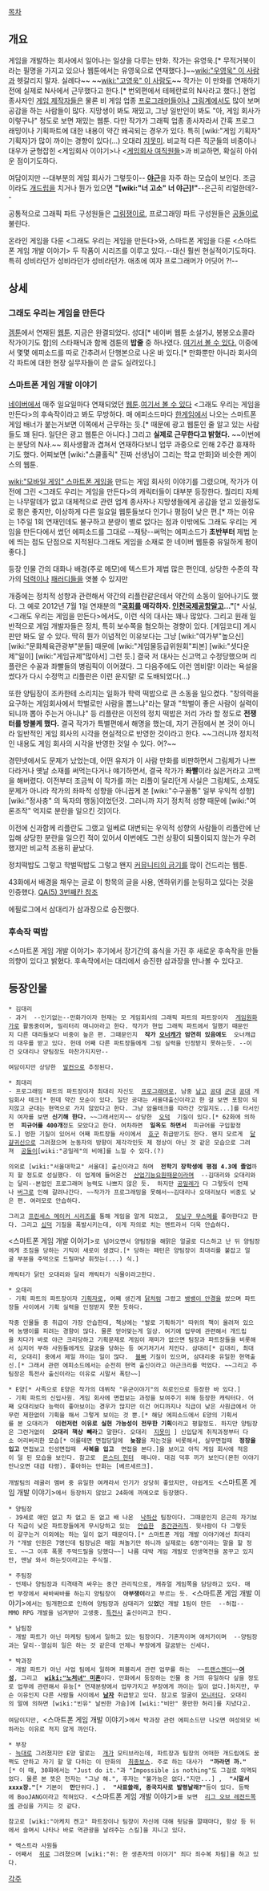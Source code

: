 [[목차]]
== 개요 ==
게임을 개발하는 회사에서 일어나는 일상을 다루는 만화. 작가는 유영욱.[* 무적거북이라는 필명을 가지고 있으나 웹툰에서는 유영욱으로 연재했다.]~~[[wiki:"우영욱" 이 사람]]과 헷갈리지 말자. 실례다~~ ~~[[wiki:"고영욱" 이 사람]]도~~ 작가는 이 만화를 연재하기 전에 실제로 N사에서 근무했다고 한다.[* 번외편에서 테헤란로의 N사라고 했다.] 현업 종사자인 [[게임 제작자]]들은 물론 비 게임 업종 [[프로그래머]]들이나 [[그림계]]에서도 많이 보며 공감을 하는 사람들이 많다. 지망생이 봐도 재밌고, 그냥 일반인이 봐도 "아, 게임 회사가 이렇구나" 정도로 보면 재밌는 웹툰. 다만 작가가 그래픽 업종 종사자라서 간혹 프로그래밍이나 기획파트에 대한 내용이 약간 왜곡되는 경우가 있다. 특히 [wiki:"게임 기획자" 기획자]가 많이 까이는 경향이 있다(…) 오대리 [[지못미]]. 비교적 다른 직군들의 비중이나 대우가 균형잡힌 <게임회사 이야기>나 <[[게임회사 여직원들]]>과 비교하면, 확실히 아쉬운 점이기도하다.

여담이지만  --대부분의 게임 회사가 그렇듯이-- '''[[야근]]'''을 자주 하는 모습이 보인다. 조금이라도  [[개드립]]을 치거나 뭔가 있으면  '''"[wiki:"너 고소" 너 야근]!"'''--은근히 리얼한데?--

공통적으로 그래픽 파트 구성원들은 [[그림쟁이]]로, 프로그래밍 파트 구성원들은 [[공돌이]]로 불린다.

온라인 게임을 다룬 <그래도 우리는 게임을 만든다>와, 스마트폰 게임을 다룬 <스마트폰 게임 개발 이야기> 두 작품이 시리즈를 이루고 있다.--대신 훨씬 현실적이기도하다. 특히 성비라던가 성비라던가 성비라던가. 애초에 여자 프로그래머가 어딧어 ?!--

== 상세 ==
=== 그래도 우리는 게임을 만든다 ===
[http://www.gamtoon.com/ 겜툰]에서 연재된 [[웹툰]]. 지금은 완결되었다. 성대[* 네이버 웹툰 소설가J, 봉봉오쇼콜라 작가이기도 함]의 스타패닉과 함께 겜툰의 '''밥줄''' 중 하나였다. [http://www.gamtoon.com/new/tf/ctn99/list.gam?pageno=2&startpage=1 여기서 볼 수 있다.] 이중에서 몇몇 에피소드를 따로 간추려서 단행본으로 나온 바 있다.[* 만화뿐만 아니라  회사의 각 파트에 대한 현장 실무자들이 쓴 글도 실려있다.]

=== 스마트폰 게임 개발 이야기 ===
[[네이버]]에서 매주 일요일마다 연재되었던 [[웹툰]].[http://comic.naver.com/webtoon/list.nhn?titleId=403631&weekday=sun 여기서 볼 수 있다] <그래도 우리는 게임을 만든다>의 후속작이라고 봐도 무방하다. 매 에피소드마다  [[한게임]]에서 나오는 스마트폰 게임 배너가 붙는거보면 이쪽에서 근무하는 듯.[* 때문에 광고 웹툰인 줄 알고 있는 사람들도 꽤 된다. 일단은 광고 웹툰은 아니다.] 그리고 '''실제로 근무한다고 밝혔다.''' ~~이번에는 분당의 N사.~~ 회사생활과 겹쳐서 연재하다보니 업무 과중으로 인해 2주간 휴재하기도 했다. 어찌보면 [wiki:"스쿨홀릭" 진짜 선생님이 그리는 학교 만화]와 비슷한 케이스의 웹툰.

[[wiki:"모바일 게임" 스마트폰 게임]]을 만드는 게임 회사의 이야기를 그렸으며, 작가가 이전에 그린 <그래도 우리는 게임을 만든다>의 캐릭터들이 대부분 등장한다. 퀄리티 자체는 나무랄데가 없고 대체적으로 관련 업계 종사자나 지망생들에게 공감을 얻고 있을정도로 평은 좋지만, 이상하게 다른 일요일 웹툰들보다 인기나 평점이 낮은 편.[* 까는 이유는 1주일 1회 연재인데도 불구하고 분량이 별로 없다는 점과 이밖에도 그래도 우리는 게임을 만든다에서 썼던 에피소드를 그대로  --재탕--써먹는 에피소드가  '''초반부터''' 제법 눈에 띄는 점도 단점으로 지적된다.그래도 게임을 소재로 한 네이버 웹툰중 유일하게 평이 좋다.]

등장 인물 간의 대화나 배경(주로 메모)에 텍스트가 제법 많은 편인데, 상당한 수준의 작가의  [[덕력]]이나  [[패러디]]들을 엿볼 수 있지만

개중에는 정치적 성향과 관련해서 약간의 리플란같은데서 약간의 소동이 일어나기도 했다. 그 예로 2012년 7월 1일 연재분의  '''"[[국회]]를 매각하자. [[인천국제공항]]말고..."'''[* 사실, <그래도 우리는 게임을 만든다>에서도, 이런 식의 대사는 꽤나 많았다. 그리고 원래 일반적으로 게임 개발자들은 정치, 특히 보수쪽을 혐오하는 경향이 있다. [게임코디] 게시판만 봐도 알 수 있다. 딱히 뭔가 이념적인 이유보다는 그냥 [wiki:"여가부"높으신] [wiki:"문화체육관광부"분들] 때문에 [wiki:"게임물등급위원회"피본] [wiki:"셧다운제"일이] [wiki:"게임규제"많아서] 그런 듯.] 결국 저 대사는 신고먹고 수정당했으며 리플란은 수꼴과 좌빨들의 병림픽이 이어졌다. 그 다음주에도 이런 엠비랄! 이라는 욕설을 썼다가 다시 수정먹고 리플란은 이런 운지랄! 로 도배되었다(...)

또한 양팀장이 조카한테 소리치는 일화가 학력 떡밥으로 큰 소동을 일으켰다. "창의력을 요구하는 게임회사에서 학벌로만 사람을 뽑느냐"라는 말과 "학벌이 좋은 사람이 실력이 되니까 뽑아 주는거 아니냐" 등 리플란은 이전의 정치 떡밥은 저리 가라 할 정도로 '''전쟁터를 방불케 했다.''' 결국 작가가 특별편에서 해명을 했는데, 자기 관점에서 본 것이 아니라 일반적인 게임 회사의 시각을 현실적으로 반영한 것이라고 한다. ~~그러니까 정치적인 내용도 게임 회사의 시각을 반영한 것일 수 있다. 어?~~

경민넷에서도 문제가 났었는데, 어떤 유저가 이 사람 만화를 비판하면서 그림체가 나쁘다라거나 옛날 소재를 써먹는다거나 얘기하면서, 결국 작가가 '''좌빨'''이라 싫은거라고 고백을 해버렸다. 이전부터 조금씩 이 작가를 까는 리플이 달리던게 사실은 그림체도, 소재도 문제가 아니라 작가의 좌파적 성향을 아니꼽게 본 [wiki:"수구꼴통" 일부 우익적 성향][wiki:"정사충" 의 독자의 행동]이었던것. 그러니까 자기 정치적 성향 때문에 [wiki:"여론조작" 억지로 분란을 일으킨 것]이다.

이전에 신과함께 리플란도 그랬고 일베로 대변되는 우익적 성향의 사람들이 리플란에 난입해 상당한 분란을 일으킨 적이 있어서 이번에도 그런 상황이 되풀이되지 않는가 우려했지만 비교적 조용히 끝났다. 

정치떡밥도 그렇고 학벌떡밥도 그렇고 왠지 [[커뮤니티의 금기]]를 많이 건드리는 웹툰.

43화에서 배경을 채우는 글로 이 항목의 글을 사용, 엔하위키를 눈팅하고 있다는 것을 인증했다. [http://comic.naver.com/webtoon/detail.nhn?titleId=403631&no=44&weekday=sun QA(5) 3번째칸 참조]

에필로그에서 삼대리가 삼과장으로 승진했다.

=== 후속작 떡밥 ===
<스마트폰 게임 개발 이야기> 후기에서 장기간의 휴식을 가진 후 새로운 후속작을 만들 의향이 있다고 밝혔다. 후속작에서는 대리에서 승진한 삼과장을 만나볼 수 있다고.

== 등장인물 ==
 * 김대리
 - 과거  --인기없는--만화가이자 현재는 모 게임회사의 그래픽 파트의 파트장이자  [[게임원화가]]로 활동중이며, 밀리터리 매니아라고 한다. 작가가 현업 그래픽 파트에서 일했기 때문인지 다른 대리들보다 비중이 높은 편. 그때문인지  '''작가  [[오너캐]]가 엄연히 있음에도'''  오너캐급의 대우를 받고 있다. 헌데 어째 다른 파트장들에게 그림 실력을 인정받지 못하는듯. --이건 오대리나 양팀장도 마찬가지지만--

 여담이지만 상당한  [[발컨]]으로 추정된다. 

 * 최대리
 - 프로그래밍 파트의 파트장이자 최대리 자신도  [[프로그래머]]로, 남중 [[남고]] [[공대]] [[군대]] [[공대]] 게임회사 테크[* 헌데 약간 모순이 있다. 일단 공대는 서울대출신이라고 한 걸 보면 포함이 되지않고 군대는 현역으로 가지 않았다고 한다. 그냥 암울테크를 따라간 것일지도...]를 타서인지 여자를 보면 '''신기해 한다.''' ~~그래서인지~~ 상당한  [[오덕]]  기질이 있다.[* 62화에 의하면  '''피규어를 400개'''정도 모았다고 한다. 여차하면  '''일옥도 하면서'''  피규어를 구입할정도.] 멍한 기질이 있어서 어째 파트장들 사이에서  [[호구]] 취급받기도 한다. 왠지 모르게  [[달걀귀신]]으로 그려졌으며 눈동자의 방향이 제각각인듯 제 정상이 아닌 것 같은 모습으로 그려져  [[공돌이]][wiki:"공밀레"의 비애]를 느낄 수 있다.(?)

 의외로 [wiki:"서울대학교" 서울대] 출신이라고 하며  '''전학기 장학생에 평점 4.3에 졸업'''까지 할 정도로 성실했다. 이 업계에 들어온건  [[산업기능요원]]때문이라며  --김대리와 오대리와는 달리--본업인 프로그래머 능력도 나쁘지 않은 듯.  하지만 [[공밀레]]가 다 그렇듯이 언제나 [[버그]]로 인해 갈려나간다. ~~작가가 프로그래밍을 못해서~~김대리나 오대리보다 비중도 낮은 편. 여러모로 안습하다.

 그리고 [[프린세스 메이커 시리즈]]를 통해 게임을 알게 되었고,  [[모닝구 무스메]]를 좋아한다고 한다. 그리고 [[십덕]] 기질을 폭발시키는데, 이게 자의로 치는 멘트라서 더욱 안습하다.

 <스마트폰 게임 개발 이야기>로 넘어오면서 양팀장을 해맑은 얼굴로 디스하고 난 뒤 양팀장에게 조짐을 당하는 기믹이 새로이 생겼다.[* 당하는 패턴은 양팀장이 최대리를 붙잡고 얼굴 부분을 주먹으로 드릴마냥 휘젓는(...) 식.]

 캐릭터가 닭인 오대리와 달리 캐릭터가 식물이라고한다.

 * 오대리
 - 기획 파트의 파트장이자 [[기획자]]로, 어째 생긴게 [[닭]]처럼 그렸고 [[뱅뱅이 안경]]을 썼으며 파트장들 사이에서 기획 실력을 인정받지 못한 듯하다. 

 작중 인물들 중 취급이 가장 안습한데, 책상에는 "발로 기획하기" 따위의 책이 올려져 있으며 농땡이를 피려는 경향이 많다. 물론 얻어맞는게 일상. 여기에 업무에 관련해서 개드립을 치다가 바로 야근 크리당하고 기획문제로 게임이 재미가 없으면 팀장과 파트장들을 비롯해서 심지어 부하 사원들에게도 갈굼을 당하는 등 여기저기서 치인다. 삼대리[* 김대리, 최대리, 오대리] 중에서 제일 까이는 일이 많다.  [[블빠]] 기질이 있으며, 삼대리중 유일한 현역출신.[* 그래서 관련 에피소드에서는 순전히 현역 출신이라고 야근크리를 먹었다. ~~그리고 주팀장은 특전사 출신이라는 이유로 시말서 폭탄~~]

 * E양[* 사족으로 E양은 작가의 데뷔작 "유군이야기"의 히로인으로 등장한 바 있다.]
 - 기획 파트의 신입사원. 게임 회사에 면접보는 과정을 보여주기 위해 등장한 캐릭터다. 어째 오대리보다 능력이 좋아보이는 경우가 많지만 이건 어디까지나 직급이 낮은 사원급에서 아무런 제한없이 기획을 해서 그렇게 보이는 것 뿐.[* 해당 에피소드에서 E양의 기획서를 본 오대리가  '''이런저런 이유로 실현 가능성이 전무한 기획'''이라고 평할정도. 하지만 양팀장은 그런거없이  '''오대리 책상 빼라'''고 말한다. 오대리  [[지못미]] ] 신입답게 취직과정부터 다소 어리버리한 모습[* 이를테면 면접당일에  '''늦잠'''을 자는것을 비롯해서, 실무면접때  '''정장을 입고''' 면접보고 인성면접때  '''사복을 입고'''  면접을 본다.]을 보이고 아직 게임 회사에 적응이 덜 된 모습을 보인다. 참고로  [[몬스터 헌터]]  매니아. 대검 덕후 끼가 보인다(몬헌 이야기만나오면 대검 타령). 좋아하는 만화는 [베르세르크].

 개발팀의 레귤러 멤버 중 유일한 여캐라서 인기가 상당히 좋았지만, 아쉽게도 <스마트폰 게임 개발 이야기>에서 등장하지 않았고 24화에 까메오로 등장했다.

 * 양팀장
 - 39세로 애인 없고 차 없고 돈 없고 배 나온  [[낙하산]] 팀장이다. 그때문인지 은근히 자기보다 직급이 낮은 파트장들에게 무시당하고 있는  [[안습]]한  [[중간관리직]]. 윗사람이 다 그렇듯이 갈구는거 이외에는 하는 일이 없기 때문이다.[* 스마트폰 게임 개발 이야기에선 최대리가 "개발 인원은 7명인데 팀장님은 매일 쳐놀기만 하니까 실제로는 6명"이라는 말을 할 정도. ~~그 이후 폭풍 주먹드릴을 당했다~~] 나름 대박 게임 개발로 인생역전을 꿈꾸고 있지만, 맨날 와서 하는짓이라고는 주식질.

 * 주팀장
 - 언제나 양팀장과 티격태격 싸우는 중간 관리직으로, 캐쥬얼 게임쪽을 담당하고 있다. 매번 부장에서 싸바싸바를 하는지 양팀장이  '''아부쟁이'''라고 부르는 듯. <스마트폰 게임 개발 이야기>에서는 팀개편으로 인하여 양팀장과 삼대리가 있'''었'''던 개발 1팀이 만든  --허접--MMO RPG 개발을 넘겨받아 고생중. [[육군 특수전사령부|특전사]] 출신이라고 한다.

 * 남팀장
 - 개발 파트가 아닌 마케팅 팀에서 일하고 있는 팀장이다. 기혼자이며 애처가이며  --양팀장과는 달리--열심히 일은 하는 것 같은데 언제나 부장에게 갈굼받는 신세다.

 * 박과장
 - 개발 파트가 아닌 사업 팀에서 일하며 퍼블리셔 관련 업무를 하는  ~~[[트랜스젠더]]~~'''[[여성]]''', 그리고  '''[[wiki:"노처녀" 미혼]]'''이다. 만화에서 등장하는 인물 중 거의 유일하다 싶을 정도로 업무에 관련해서 유능[* 연재분량에서 업무가지고 부장에게 까이는 일이 없다.]하지만, 무슨 이유인지 다른 사람들 사이에서 '''[[남자]]''' 취급받고 있다. 참고로 얼굴이 [[모니터]]다. 오대리의 말에 의하면 [wiki:"빈유" 날씬한 가슴]에 [wiki:"비만" 풍만한 허리]를 지녔다고.

 여담이지만, <스마트폰 게임 개발 이야기>에서 박과장 관련 에피소드만 나오면 여성외모 비하라는 이유로 적지 않게 까인다.

 * 부장
 - [[늑대]]로 그려졌지만 E양 말로는  [[개]]가 모티브라는데, 파트장과 팀장의 어떠한 개드립에도 꿈쩍도 안하고 자기 할 말 다하는 이 만화의  [[최종보스]]. 주로 하는 대사가  '''"까라면 까."'''[* 이 때, 30화에서는 "Just do it."과 "Impossible is nothing"도 그걸로 의역되었다. 물론 본 뜻은 전자는 "그냥 해.", 후자는 "불가능은 없다."지만...] ,  '''"시말서 xxxx장."'''[* 기본이  '''만'''단위다.] .  '''"사표쓸래, 중국지사로 발령날래?"'''등이 있다. 등짝에 BooJANG이라고 적혀있다. <스마트폰 게임 개발 이야기>를 보면  [[리그 오브 레전드]]쪽에 관심을 가지는 것 같다. 

 참고로 [wiki:"아케치 켄고" 파트장이나 팀장이 자신에 대해 뒷담을 깔때마다, 항상 등 뒤에서 슬며시 나타나 바로 역관광을 날려주는 스킬]을 지니고 있다.

 * 엑스트라 사원들
 - 어째서  [[쥐]]로 그려졌으며 [wiki:"쥐: 한 생존자의 이야기" 죄다 죄수복 차림]을 하고 있다.
[[각주]]
